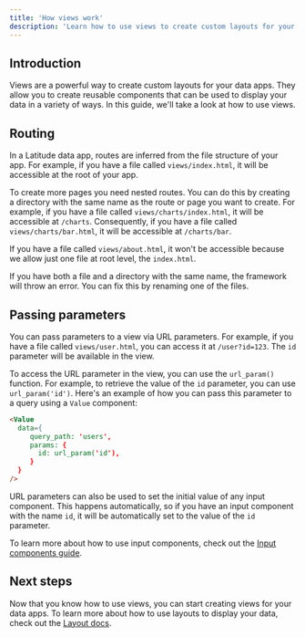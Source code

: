```yaml
---
title: 'How views work'
description: 'Learn how to use views to create custom layouts for your data apps.'
---
```


## Introduction

Views are a powerful way to create custom layouts for your data apps. They allow you to create reusable components that can be used to display your data in a variety of ways. In this guide, we'll take a look at how to use views.

## Routing

In a Latitude data app, routes are inferred from the file structure of your app. For example, if you have a file called `views/index.html`, it will be accessible at the root of your app. 

To create more pages you need nested routes. You can do this by creating a directory with the same name as the route or page you want to create. For example, if you have a file called `views/charts/index.html`, it will be accessible at `/charts`. Consequently, if you have a file called `views/charts/bar.html`, it will be accessible at `/charts/bar`.

If you have a file called `views/about.html`, it won't be accessible because we allow just one file at root level, the `index.html`.

If you have both a file and a directory with the same name, the framework will throw an error. You can fix this by renaming one of the files.

## Passing parameters

You can pass parameters to a view via URL parameters. For example, if you have a file called `views/user.html`, you can access it at `/user?id=123`. The `id` parameter will be available in the view.

To access the URL parameter in the view, you can use the `url_param()` function. For example, to retrieve the value of the `id` parameter, you can use `url_param('id')`. Here's an example of how you can pass this parameter to a query using a `Value` component:

```html
<Value
  data={
     query_path: 'users', 
     params: {
       id: url_param('id'),
     }
  }
/>
```

URL parameters can also be used to set the initial value of any input component. This happens automatically, so if you have an input component with the name `id`, it will be automatically set to the value of the `id` parameter.

To learn more about how to use input components, check out the [Input components guide](/components/inputs).

## Next steps

Now that you know how to use views, you can start creating views for your data apps. To learn more about how to use layouts to display your data, check out the [Layout docs](/views/basics/layout).